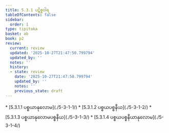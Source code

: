 ```yaml
---
title: 5.3.1 ပဋိစ္စဝါရ
tableOfContents: false
sidebar:
  order: 1
type: tipitaka
basket: ab
book: p2
review:
  current: review
  updated: '2025-10-27T21:47:50.799794'
  updated_by: ''
  notes: ''
  history:
  - state: review
    date: '2025-10-27T21:47:50.799794'
    updated_by: ''
    notes: ''
    previous_state: draft
---
```



<ReviewStatus review={frontmatter.review} showDetails={true} />

<HypothesisAnnotation frontmatter={frontmatter} />

<DynamicBreadcrumb />



<TableOfContents book="p2" section="5.3.1">
* [5.3.1.1 ပစ္စယာနုလောမ](./5-3-1-1/)
* [5.3.1.2 ပစ္စယပစ္စနီယ](./5-3-1-2/)
* [5.3.1.3 ပစ္စယာနုလောမပစ္စနီယ](./5-3-1-3/)
* [5.3.1.4 ပစ္စယပစ္စနီယာနုလောမ](./5-3-1-4/)
</TableOfContents>